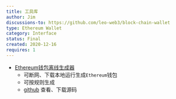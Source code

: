 ```yaml
---
title: 工具库
author: Jim
discussions-to: https://github.com/leo-web3/block-chain-wallet
type: Ethereum Wallet
category: Interface
status: Final
created: 2020-12-16
requires: 1
---
```


+ [Ethereum钱包离线生成器](https://leo-web3.github.io/block-chain-wallet/)
    - 可断网、下载本地运行生成`Ethereum`钱包
    - 可按规则生成
    - [github](https://github.com/leo-web3/block-chain-wallet) 查看、下载源码